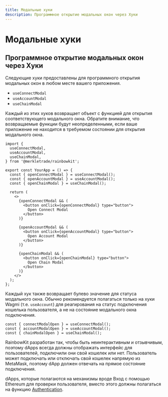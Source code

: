```yaml
---
title: Модальные хуки
description: Программное открытие модальных окон через Хуки
---
```


# Модальные хуки

## Программное открытие модальных окон через Хуки

Следующие хуки предоставлены для программного открытия модальных окон в любом месте вашего приложения.

- `useConnectModal`
- `useAccountModal`
- `useChainModal`

Каждый из этих хуков возвращает объект с функцией для открытия соответствующего модального окна. Обратите внимание, что возвращаемые функции будут неопределенными, если ваше приложение не находится в требуемом состоянии для открытия модального окна.

```tsx
import {
  useConnectModal,
  useAccountModal,
  useChainModal,
} from '@merkletrade/rainbowkit';

export const YourApp = () => {
  const { openConnectModal } = useConnectModal();
  const { openAccountModal } = useAccountModal();
  const { openChainModal } = useChainModal();

  return (
    <>
      {openConnectModal && (
        <button onClick={openConnectModal} type="button">
          Open Connect Modal
        </button>
      )}

      {openAccountModal && (
        <button onClick={openAccountModal} type="button">
          Open Account Modal
        </button>
      )}

      {openChainModal && (
        <button onClick={openChainModal} type="button">
          Open Chain Modal
        </button>
      )}
    </>
  );
};
```

Каждый хук также возвращает булево значение для статуса модального окна. Обычно рекомендуется полагаться только на хуки Wagmi (т.е. `useAccount`) для реагирования на статус подключения кошелька пользователя, а не на состояние модального окна подключения.

```tsx
const { connectModalOpen } = useConnectModal();
const { accountModalOpen } = useAccountModal();
const { chainModalOpen } = useChainModal();
```

RainbowKit разработан так, чтобы быть неинтерактивным и отзывчивым, поэтому dApps всегда должны отображать интерфейс для пользователей, подключили они свой кошелек или нет. Пользователь может подключать или отключать свой кошелек напрямую из MetaMask, поэтому dApp должен отвечать на прямое состояние подключения.

dApps, которые полагаются на механизмы вроде Вход с помощью Ethereum для проверки пользователя, вместо этого должны полагаться на функцию [Authentication](/docs/authentication).
